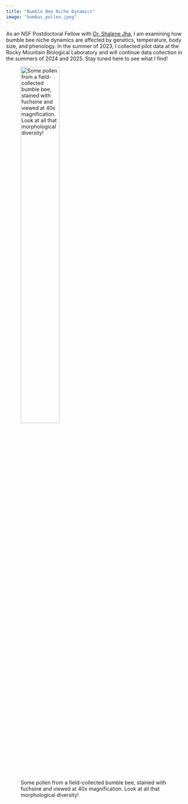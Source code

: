 ```yaml
---
title: "Bumble Bee Niche Dynamics"
image: "bombus_pollen.jpeg"
---
```

As an NSF Postdoctoral Fellow with [Dr. Shalene Jha](https://w3.biosci.utexas.edu/jha/), I am examining how bumble bee niche dynamics are affected by genetics, temperature, body size, and phenology. In the summer of 2023, I collected pilot data at the Rocky Mountain Biological Laboratory and will continue data collection in the summers of 2024 and 2025. Stay tuned here to see what I find!


![Some pollen from a field-collected bumble bee, stained with fuchsine and viewed at 40x magnification. Look at all that morphological diversity!](pollen_slide.png){fig-align="left" width=50%}
